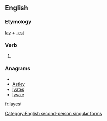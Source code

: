 ==English==

===Etymology===
[[lay]] + [[-est]]

===Verb===
{{infl|en|verb form}}

# {{archaic}} {{form of|Second-person singular simple present form|lay}}

===Anagrams===
* {{alphagram|aelsty}}
* [[Astley#English|Astley]]
* [[lyates#English|lyates]]
* [[lysate#English|lysate]]

[[Category:English second-person singular forms]]

[[fr:layest]]